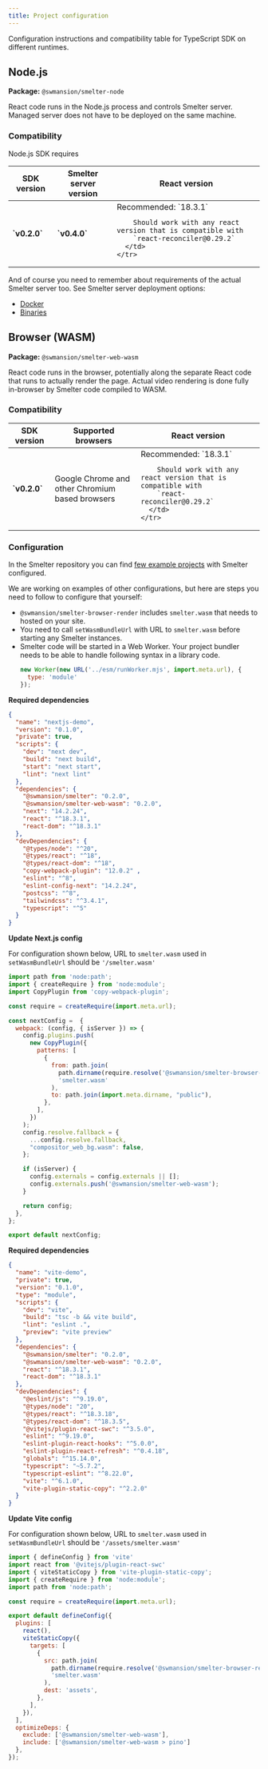 ```yaml
---
title: Project configuration
---
```


Configuration instructions and compatibility table for TypeScript SDK
on different runtimes.

## Node.js

**Package:** `@swmansion/smelter-node`

React code runs in the Node.js process and controls Smelter server.
Managed server does not have to be deployed on the same machine.

### Compatibility

Node.js SDK requires

<table>
  <thead>
    <tr>
      <th>SDK version</th>
      <th>Smelter server version</th>
      <th>React version</th>
    </tr>
  </thead>
  <tbody>
    <tr>
      <td><strong>`v0.2.0`</strong></td>
      <td><strong>`v0.4.0`</strong></td>
      <td>
        Recommended: `18.3.1`

        Should work with any react version that is compatible with
        `react-reconciler@0.29.2`
      </td>
    </tr>
  </tbody>
</table>

And of course you need to remember about requirements of the actual Smelter server too. See 
Smelter server deployment options:
- [Docker](/deployment/variants/docker/)
- [Binaries](/deployment/variants/binaries/)

## Browser (WASM)

**Package:** `@swmansion/smelter-web-wasm`

React code runs in the browser, potentially along the separate React
code that runs to actually render the page. Actual video rendering
is done fully in-browser by Smelter code compiled to WASM.

### Compatibility

<table>
  <thead>
    <tr>
      <th>SDK version</th>
      <th>Supported browsers</th>
      <th>React version</th>
    </tr>
  </thead>
  <tbody>
    <tr>
      <td><strong>`v0.2.0`</strong></td>
      <td>
        Google Chrome and other Chromium based browsers
      </td>
      <td>
        Recommended: `18.3.1`

        Should work with any react version that is compatible with
        `react-reconciler@0.29.2`
      </td>
    </tr>
  </tbody>
</table>


### Configuration

In the Smelter repository you can find [few example projects](https://github.com/software-mansion/smelter/tree/master/demos) with Smelter configured.

We are working on examples of other configurations, but here are steps you need to follow
to configure that yourself:
- `@swmansion/smelter-browser-render` includes `smelter.wasm` that needs to hosted on your site.
- You need to call `setWasmBundleUrl` with URL to `smelter.wasm` before starting any Smelter instances.
- Smelter code will be started in a Web Worker. Your project bundler needs to be able to handle following
syntax in a library code.
  ```js
  new Worker(new URL('../esm/runWorker.mjs', import.meta.url), {
    type: 'module'
  });
  ```

<CollapsibleDetails summaryTitle='Next.js'>

**Required dependencies**

```json title="package.json" ins={12-13, 15-16, 22} collapse={2-10, 24-27}
{
  "name": "nextjs-demo",
  "version": "0.1.0",
  "private": true,
  "scripts": {
    "dev": "next dev",
    "build": "next build",
    "start": "next start",
    "lint": "next lint"
  },
  "dependencies": {
    "@swmansion/smelter": "0.2.0",
    "@swmansion/smelter-web-wasm": "0.2.0",
    "next": "14.2.24",
    "react": "^18.3.1",
    "react-dom": "^18.3.1"
  },
  "devDependencies": {
    "@types/node": "^20",
    "@types/react": "^18",
    "@types/react-dom": "^18",
    "copy-webpack-plugin": "12.0.2" ,
    "eslint": "^8",
    "eslint-config-next": "14.2.24",
    "postcss": "^8",
    "tailwindcss": "^3.4.1",
    "typescript": "^5"
  }
}

```

**Update Next.js config**

For configuration shown below, URL to `smelter.wasm` used in `setWasmBundleUrl` should be `'/smelter.wasm'`
```js title="next.config.mjs"
import path from 'node:path';
import { createRequire } from 'node:module';
import CopyPlugin from 'copy-webpack-plugin';

const require = createRequire(import.meta.url);

const nextConfig =  {
  webpack: (config, { isServer }) => {
    config.plugins.push(
      new CopyPlugin({
        patterns: [
          {
            from: path.join(
              path.dirname(require.resolve('@swmansion/smelter-browser-render')),
              'smelter.wasm'
            ),
            to: path.join(import.meta.dirname, "public"),
          },
        ],
      })
    );
    config.resolve.fallback = {
      ...config.resolve.fallback,
      "compositor_web_bg.wasm": false,
    };

    if (isServer) {
      config.externals = config.externals || [];
      config.externals.push('@swmansion/smelter-web-wasm');
    }

    return config;
  },
};

export default nextConfig;
```
</CollapsibleDetails>

<CollapsibleDetails summaryTitle='Vite'>

**Required dependencies**

```json title="package.json" ins={13-16, 31} collapse={2-11, 19-29}
{
  "name": "vite-demo",
  "private": true,
  "version": "0.1.0",
  "type": "module",
  "scripts": {
    "dev": "vite",
    "build": "tsc -b && vite build",
    "lint": "eslint .",
    "preview": "vite preview"
  },
  "dependencies": {
    "@swmansion/smelter": "0.2.0",
    "@swmansion/smelter-web-wasm": "0.2.0",
    "react": "^18.3.1",
    "react-dom": "^18.3.1"
  },
  "devDependencies": {
    "@eslint/js": "^9.19.0",
    "@types/node": "20",
    "@types/react": "^18.3.18",
    "@types/react-dom": "^18.3.5",
    "@vitejs/plugin-react-swc": "^3.5.0",
    "eslint": "^9.19.0",
    "eslint-plugin-react-hooks": "^5.0.0",
    "eslint-plugin-react-refresh": "^0.4.18",
    "globals": "^15.14.0",
    "typescript": "~5.7.2",
    "typescript-eslint": "^8.22.0",
    "vite": "^6.1.0",
    "vite-plugin-static-copy": "^2.2.0"
  }
}
```

**Update Vite config**


For configuration shown below, URL to `smelter.wasm` used in `setWasmBundleUrl` should be `'/assets/smelter.wasm'`
```js title="vite.config.ts"
import { defineConfig } from 'vite'
import react from '@vitejs/plugin-react-swc'
import { viteStaticCopy } from 'vite-plugin-static-copy';
import { createRequire } from 'node:module';
import path from 'node:path';

const require = createRequire(import.meta.url);

export default defineConfig({
  plugins: [
    react(),
    viteStaticCopy({
      targets: [
        {
          src: path.join(
            path.dirname(require.resolve('@swmansion/smelter-browser-render')),
            'smelter.wasm'
          ),
          dest: 'assets',
        },
      ],
    }),
  ],
  optimizeDeps: {
    exclude: ['@swmansion/smelter-web-wasm'],
    include: ['@swmansion/smelter-web-wasm > pino']
  },
});
```
</CollapsibleDetails>

